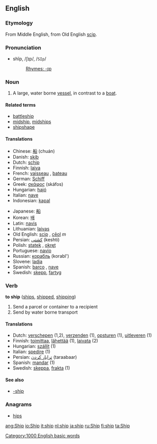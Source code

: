 ==English==

===Etymology===
From Middle English, from Old English [[scip]].

===Pronunciation===
*shĭp, /ʃɪp/, /<tt>SIp</tt>/
*:[[Rhymes:English:-ɪp|Rhymes: -ɪp]]

===Noun===
{{en-noun-reg}}

#A large, water borne [[vessel]], in contrast to a [[boat]].

====Related terms====
*[[battleship]]
*[[midship]], [[midships]]
*[[shipshape]]

====Translations====
{{top}}
*Chinese: [[船]] (chuán)
*Danish: [[skib]]
*Dutch: [[schip]] {{n}}
*Finnish: [[laiva]]
*French: [[vaisseau]] {{m}}, [[bateau]] {{f}}
*German: [[Schiff]] {{n}}
*Greek: [[σκάφος]] {{n}} (sk&aacute;fos)
*Hungarian: [[hajó]]
*Italian: [[nave]] {{f}}
*Indonesian: [[kapal]]
{{mid}}
*Japanese: [[船]]
*Korean: [[배]]
*Latin: [[navis]] {{f}}
*Lithuanian: [[laivas]] {{m}}
*Old English: [[scip]] {{n}}, [[ceol#Old English|cēol]] ''m''
*Persian: [[كشتی]] (keshti)
*Polish: [[statek]] {{m}}, [[okręt]] {{m}}
*Portuguese: [[navio]] {{m}}
*Russian: [[корабль]] {{m}} (korabl')
*Slovene: [[ladja]] {{f}}
*Spanish: [[barco]] {{m}}, [[nave]] {{f}}
*Swedish: [[skepp]], [[fartyg]]
{{bottom}}

===Verb===
'''to ship''' ([[ships]], [[shipped]], [[shipping]])

#Send a parcel or container to a recipient
#Send by water borne transport

====Translations====
*Dutch: [[verschepen]] (1,2), [[verzenden]] (1), [[opsturen]] (1), [[uitleveren]] (1)
*Finnish: [[toimittaa]], [[lähettää]] (1), [[laivata]] (2)
*Hungarian: [[szállít]] (1)
*Italian: [[spedire]] (1)
*Persian: [[ترابار كردن]] (taraabaar)
*Spanish: [[mandar]] (1)
*Swedish: [[skeppa]], [[frakta]] (1)

====See also====
*[[-ship]]

===Anagrams===
*[[hips]]

[[Category:1000 English basic words]]

[[ang:Ship]]
[[io:Ship]]
[[it:ship]]
[[nl:ship]]
[[ja:ship]]
[[ru:Ship]]
[[fi:ship]]
[[ta:Ship]]